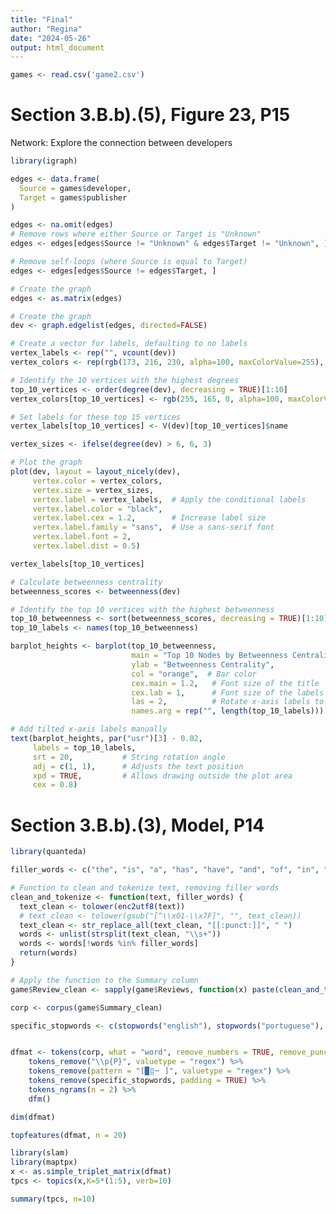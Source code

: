 ```yaml
---
title: "Final"
author: "Regina"
date: "2024-05-26"
output: html_document
---
```


```r
games <- read.csv('game2.csv')
```

# Section 3.B.b).(5), Figure 23, P15
Network: Explore the connection between developers

```r
library(igraph)
```

```r
edges <- data.frame(
  Source = games$developer,
  Target = games$publisher
)
```

```r
edges <- na.omit(edges)
# Remove rows where either Source or Target is "Unknown"
edges <- edges[edges$Source != "Unknown" & edges$Target != "Unknown", ]

# Remove self-loops (where Source is equal to Target)
edges <- edges[edges$Source != edges$Target, ]

# Create the graph
edges <- as.matrix(edges)
```

```r
# Create the graph
dev <- graph.edgelist(edges, directed=FALSE)

# Create a vector for labels, defaulting to no labels
vertex_labels <- rep("", vcount(dev))
vertex_colors <- rep(rgb(173, 216, 230, alpha=100, maxColorValue=255), vcount(dev))  # lightblue with alpha

# Identify the 10 vertices with the highest degrees
top_10_vertices <- order(degree(dev), decreasing = TRUE)[1:10]
vertex_colors[top_10_vertices] <- rgb(255, 165, 0, alpha=100, maxColorValue=255)  # orange with alpha

# Set labels for these top 15 vertices
vertex_labels[top_10_vertices] <- V(dev)[top_10_vertices]$name

vertex_sizes <- ifelse(degree(dev) > 6, 6, 3)

# Plot the graph
plot(dev, layout = layout_nicely(dev),
     vertex.color = vertex_colors,
     vertex.size = vertex_sizes,
     vertex.label = vertex_labels,  # Apply the conditional labels
     vertex.label.color = "black",
     vertex.label.cex = 1.2,        # Increase label size
     vertex.label.family = "sans",  # Use a sans-serif font
     vertex.label.font = 2,
     vertex.label.dist = 0.5)
```

```r
vertex_labels[top_10_vertices] 
```

```r
# Calculate betweenness centrality
betweenness_scores <- betweenness(dev)

# Identify the top 10 vertices with the highest betweenness
top_10_betweenness <- sort(betweenness_scores, decreasing = TRUE)[1:10]
top_10_labels <- names(top_10_betweenness)

barplot_heights <- barplot(top_10_betweenness, 
                           main = "Top 10 Nodes by Betweenness Centrality",
                           ylab = "Betweenness Centrality",
                           col = "orange",  # Bar color
                           cex.main = 1.2,   # Font size of the title
                           cex.lab = 1,      # Font size of the labels
                           las = 2,          # Rotate x-axis labels to be perpendicular to the axis
                           names.arg = rep("", length(top_10_labels)))  # Suppress x-axis labels

# Add tilted x-axis labels manually
text(barplot_heights, par("usr")[3] - 0.02, 
     labels = top_10_labels, 
     srt = 20,           # String rotation angle
     adj = c(1, 1),      # Adjusts the text position
     xpd = TRUE,         # Allows drawing outside the plot area
     cex = 0.8)    
```


# Section 3.B.b).(3), Model, P14
```r
library(quanteda)

filler_words <- c("the", "is", "a", "has", "have", "and", "of", "in", "to", "for", "with", "on", "that", "lets","as", "out", "by","from", "this", "be", "an", "v", "or", "so", "you", "are", "can", "will", "which", "t", "who", "where", "also", "his", "her", "their", "they", "up", "he", "she", "its", "it", "includes", "include","your", "you", "all","���������", "s", "any", "ll", "was", "but", "if", "there", "these")

# Function to clean and tokenize text, removing filler words
clean_and_tokenize <- function(text, filler_words) {
  text_clean <- tolower(enc2utf8(text))
  # text_clean <- tolower(gsub("[^\\x01-\\x7F]", "", text_clean))
  text_clean <- str_replace_all(text_clean, "[[:punct:]]", " ")
  words <- unlist(strsplit(text_clean, "\\s+"))
  words <- words[!words %in% filler_words]
  return(words)
}

# Apply the function to the Summary column
game$Review_clean <- sapply(game$Reviews, function(x) paste(clean_and_tokenize(x, filler_words), collapse = " "))

corp <- corpus(game$Summary_clean)

specific_stopwords <- c(stopwords("english"), stopwords("portuguese"), stopwords("french"), "game", "games", "feel", "felt", "jogo", "feels","like", "n", "can", "t", "juego","good", "even","very","much","really")


dfmat <- tokens(corp, what = "word", remove_numbers = TRUE, remove_punct = TRUE, remove_symbols = TRUE) %>% 
    tokens_remove("\\p{P}", valuetype = "regex") %>%
    tokens_remove(pattern = "[█⣿─⠀]", valuetype = "regex") %>%
    tokens_remove(specific_stopwords, padding = TRUE) %>%
    tokens_ngrams(n = 2) %>%
    dfm()

```

```r
dim(dfmat)
```

```r
topfeatures(dfmat, n = 20) 
```

```r
library(slam)
library(maptpx)
x <- as.simple_triplet_matrix(dfmat)
tpcs <- topics(x,K=5*(1:5), verb=10)
```

```r
summary(tpcs, n=10) 
```
